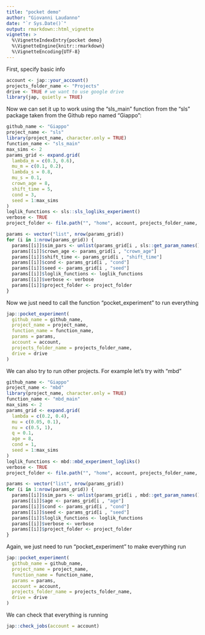 ```yaml
---
title: "pocket demo"
author: "Giovanni Laudanno"
date: "`r Sys.Date()`"
output: rmarkdown::html_vignette
vignette: >
  %\VignetteIndexEntry{pocket demo}
  %\VignetteEngine{knitr::rmarkdown}
  %\VignetteEncoding{UTF-8}
---
```


First, specify basic info

```r
account <- jap::your_account()
projects_folder_name <- "Projects"
drive <- TRUE # we want to use google drive
library(jap, quietly = TRUE)
```

Now we can set it up to work using the "sls_main" function from the "sls" package taken from the Github repo named "Giappo":

```r
github_name <- "Giappo"
project_name <- "sls"
library(project_name, character.only = TRUE)
function_name <- "sls_main"
max_sims <- 2
params_grid <- expand.grid(
  lambda_m = c(0.3, 0.6),
  mu_m = c(0.1, 0.2),
  lambda_s = 0.8,
  mu_s = 0.1,
  crown_age = 8,
  shift_time = 5,
  cond = 3,
  seed = 1:max_sims
)
loglik_functions <- sls::sls_logliks_experiment()
verbose <- TRUE
project_folder <- file.path("", "home", account, projects_folder_name, project_name)

params <- vector("list", nrow(params_grid))
for (i in 1:nrow(params_grid)) {
  params[[i]]$sim_pars <- unlist(params_grid[i , sls::get_param_names()])
  params[[i]]$crown_age <- params_grid[i , "crown_age"]
  params[[i]]$shift_time <- params_grid[i , "shift_time"]
  params[[i]]$cond <- params_grid[i , "cond"]
  params[[i]]$seed <- params_grid[i , "seed"]
  params[[i]]$loglik_functions <- loglik_functions
  params[[i]]$verbose <- verbose
  params[[i]]$project_folder <- project_folder
}
```

Now we just need to call the function "pocket_experiment" to run everything

```r
jap::pocket_experiment(
  github_name = github_name,
  project_name = project_name,
  function_name = function_name,
  params = params,
  account = account,
  projects_folder_name = projects_folder_name, 
  drive = drive
)
```

We can also try to run other projects. For example let's try with "mbd"

```r
github_name <- "Giappo"
project_name <- "mbd"
library(project_name, character.only = TRUE)
function_name <- "mbd_main"
max_sims <- 2
params_grid <- expand.grid(
  lambda = c(0.2, 0.4),
  mu = c(0.05, 0.1),
  nu = c(0.5, 1),
  q = 0.1,
  age = 8,
  cond = 1,
  seed = 1:max_sims
)
loglik_functions <- mbd::mbd_experiment_logliks()
verbose <- TRUE
project_folder <- file.path("", "home", account, projects_folder_name, project_name)

params <- vector("list", nrow(params_grid))
for (i in 1:nrow(params_grid)) {
  params[[i]]$sim_pars <- unlist(params_grid[i , mbd::get_param_names()])
  params[[i]]$age <- params_grid[i , "age"]
  params[[i]]$cond <- params_grid[i , "cond"]
  params[[i]]$seed <- params_grid[i , "seed"]
  params[[i]]$loglik_functions <- loglik_functions
  params[[i]]$verbose <- verbose
  params[[i]]$project_folder <- project_folder
}
```

Again, we just need to run "pocket_experiment" to make everything run

```r
jap::pocket_experiment(
  github_name = github_name,
  project_name = project_name,
  function_name = function_name,
  params = params,
  account = account,
  projects_folder_name = projects_folder_name, 
  drive = drive
)
```

We can check that everything is running

```r
jap::check_jobs(account = account)
```
